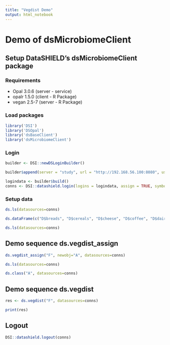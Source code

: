 ```yaml
---
title: "Vegdist Demo"
output: html_notebook
---
```


# Demo of dsMicrobiomeClient

## Setup DataSHIELD's dsMicrobiomeClient package

### Requirements
- Opal  3.0.6 (server - service)
- opalr 1.5.0 (client - R Package)
- vegan 2.5-7 (server - R Package)

### Load packages
```r
library('DSI')
library('DSOpal')
library('dsBaseClient')
library('dsMicrobiomeClient')
```

### Login

```r
builder <- DSI::newDSLoginBuilder()

builder$append(server = "study", url = "http://192.168.56.100:8080", user = "administrator", password = "datashield_test&", table = "hackathon.data", driver = "OpalDriver")

logindata <- builder$build()
conns <- DSI::datashield.login(logins = logindata, assign = TRUE, symbol = "D")
```

### Setup data

```r
ds.ls(datasources=conns)

ds.dataFrame(c("D$breads", "D$cereals", "D$cheese", "D$coffee", "D$dairy", "D$spreads"), newobj="F")

ds.ls(datasources=conns)
```

## Demo sequence ds.vegdist_assign

```r
ds.vegdist_assign("F", newobj="A", datasources=conns)

ds.ls(datasources=conns)

ds.class("A", datasources=conns)
```
## Demo sequence ds.vegdist

```r
res <- ds.vegdist("F", datasources=conns)

print(res)
```

## Logout

```r
DSI::datashield.logout(conns)
```
